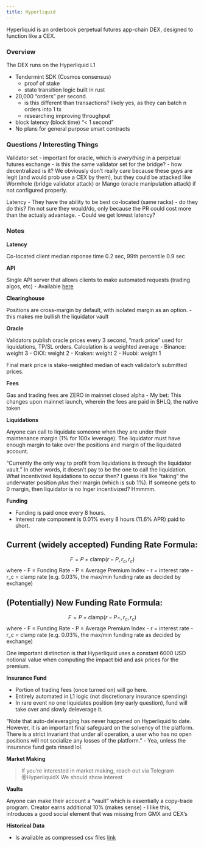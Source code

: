 ```yaml
---
title: Hyperliquid
---
```


Hyperliquid is an orderbook perpetual futures app-chain DEX, designed to function like a CEX.

### Overview

The DEX runs on the Hyperliquid L1

- Tendermint SDK (Cosmos consensus)
    - proof of stake
    - state transition logic built in rust
- 20,000 "orders" per second. 
    - is this different than transactions? likely yes, as they can batch n orders into 1 tx
    - researching improving throughput
- block latency (block time) "< 1 second"
- No plans for general purpose smart contracts

### Questions / Interesting Things

Validator set
- important for oracle, which is *everything* in a perpetual futures exchange
- is this the same validator set for the bridge?
- how decentralized is it? We obviously don't really care because these guys are legit (and would prob use a CEX by them), but they could be attacked like Wormhole (bridge validator attack) or Mango (oracle manipulation attack) if not configured properly.

Latency
- They have the ability to be best co-located (same racks) - do they do this? I'm not sure they would/do, only because the PR could cost more than the actualy advantage.
- Could we get lowest latency?

### Notes

**Latency**

Co-located client median rsponse time 0.2 sec, 99th percentile 0.9 sec

**API** 

Single API server that allows clients to make automated requests (trading algos, etc)
- Available [here](https://hyperliquid.gitbook.io/hyperliquid-docs/for-developers/api)

**Clearinghouse**

Positions are cross-margin by default, with isolated margin as an option.
- this makes me bullish the liquidator vault

**Oracle**

Validators publish oracle prices every 3 second, "mark price" used for liquidations, TP/SL orders. 
Calculation is a weighted average
- Binance: weight 3
- OKX: weight 2
- Kraken: weight 2
- Huobi: weight 1

Final mark price is stake-weighted median of each validator's submitted prices.

**Fees**

Gas and trading fees are ZERO in mainnet closed alpha
- My bet: This changes upon mainnet launch, wherein the fees are paid in $HLQ, the native token

**Liquidations**

Anyone can call to liquidate someone when they are under their maintenance margin (1% for 100x leverage). The liquidator must have enough margin to take over the positions and margin of the liquidated account.

"Currently the only way to profit from liquidations is through the liquidator vault." In other words, it doesn't pay to be the one to call the liquidation. What incentivized liquidations to occur then? I guess it's like "taking" the underwater position *plus* their margin (which is sub 1%). If someone gets to 0 margin, then liquidator is no lnger incentivized? Hmmmm.

**Funding**

- Funding is paid once every 8 hours.
- Interest rate component is 0.01% every 8 hours (11.6% APR) paid to short.

## Current (widely accepted) Funding Rate Formula:
$$F = P + \text{clamp}(r - P, r_c, r_c)$$
where
- F = Funding Rate
- P = Average Premium Index
- r = interest rate
- r_c = clamp rate (e.g. 0.03%, the max/min funding rate as decided by exchange)

## (Potentially) New Funding Rate Formula:
$$F = P + \text{clamp}(r - P - , r_c, r_c)$$
where
- F = Funding Rate
- P = Average Premium Index
- r = interest rate
- r_c = clamp rate (e.g. 0.03%, the max/min funding rate as decided by exchange)

One important distinction is that Hyperliquid uses a constant 6000 USD notional value when computing the impact bid and ask prices for the premium.

**Insurance Fund**

- Portion of trading fees (once turned on) will go here.
- Entirely automated in L1 logic (not discretionary insurance spending)
- In rare event no one liquidates position (my early question), fund will take over and slowly deleverage it.

"Note that auto-deleveraging has never happened on Hyperliquid to date. However, it is an important final safeguard on the solvency of the platform. There is a strict invariant that under all operation, a user who has no open positions will not socialize any losses of the platform."
- Yea, unless the insurance fund gets rinsed lol.

**Market Making**

> If you’re interested in market making, reach out via Telegram @HyperliquidX
We should show interest

**Vaults**

Anyone can make their account a "vault" which is essentially a copy-trade program. Creator earns additional 10% (makes sense)
- I like this, introduces a good social element that was missing from GMX and CEX's

**Historical Data**

- Is available as compressed csv files [link](https://hyperliquid.gitbook.io/hyperliquid-docs/historical-data)








